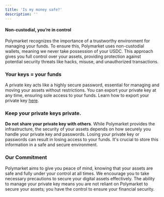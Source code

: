 ```yaml
---
title: 'Is my money safe?' 
description: ''
---
```


#### Non-custodial, you’re in control
Polymarket recognizes the importance of a trustworthy environment for managing your funds. To ensure this, Polymarket uses non-custodial wallets, meaning we never take possession of your USDC. This approach gives you full control over your assets, providing protection against potential security threats like hacks, misuse, and unauthorized transactions.

### Your keys = your funds
A private key acts like a highly secure password, essential for managing and moving your assets without restrictions. You can export your private key at any time, ensuring sole access to your funds. Learn how to export your private key [here]().

### Keep your private keys private.
**Do not share your private key with others**. While Polymarket provides the infrastructure, the security of your assets depends on how securely you handle your private key and passwords. Losing your private key or passwords can result in losing access to your funds. It's crucial to store this information in a safe and secure environment.

### Our Commitment
Polymarket aims to give you peace of mind, knowing that your assets are safe and fully under your control at all times. We encourage you to take necessary precautions to secure your digital assets effectively. The ability to manage your private key means you are not reliant on Polymarket to secure your assets; you have the control to ensure your financial security.
